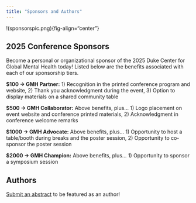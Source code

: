 ```yaml
---
title: "Sponsors and Authors"
---
```


!(sponsorspic.png){fig-align="center"}

## 2025 Conference Sponsors

Become a personal or organizational sponsor of the 2025 Duke Center for Global Mental Health today! Listed below are the benefits associated with each of our sponsorship tiers.

**$100 → GMH Partner:** 1) Recognition in the printed conference program and website, 2) Thank you acknowledgment during the event, 3) Option to display materials on a shared community table

**$500 → GMH Collaborator:** Above benefits, plus… 1) Logo placement on event website and conference printed materials, 2) Acknowledgment in conference welcome remarks

**$1000 → GMH Advocate:** Above benefits, plus… 1) Opportunity to host a table/booth during breaks and the poster session, 2) Opportunity to co-sponsor the poster session

**$2000 → GMH Champion:** Above benefits, plus… 1) Opportunity to sponsor a symposium session

## Authors

[Submit an abstract](https://duke.qualtrics.com/jfe/form/SV_8wVjODV2odUrptk) to be featured as an author!
